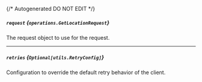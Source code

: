 {/* Autogenerated DO NOT EDIT  */}

##### `request` *{`operations.GetLocationRequest`}*
The request object to use for the request.
<Collapsible openLabel={Labels.showProperties} closeLabel={Labels.hideProperties}>
    <GetLocationRequest/>
</Collapsible>

---
##### `retries` *{`Optional[utils.RetryConfig]`}*
Configuration to override the default retry behavior of the client.
<Collapsible openLabel={Labels.showProperties} closeLabel={Labels.hideProperties}>
    <Retryconfig/>
</Collapsible>


